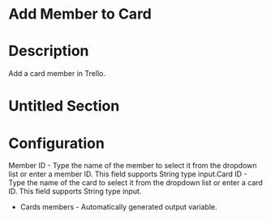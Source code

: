 ﻿# Add Member to Card

# Description

Add a card member in Trello.

# Untitled Section

# Configuration

Member ID - Type the name of the member to select it from the dropdown list or
            enter a member ID. This field supports String type input.Card ID - Type the name of the card to select it from the dropdown list or
            enter a card ID. This field supports String type input.





* Cards members - Automatically generated output variable.
